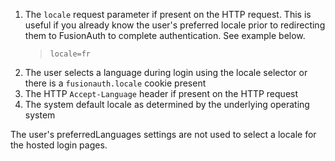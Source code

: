 
1. The `locale` request parameter if present on the HTTP request. This is useful if you already know the user's preferred locale prior to redirecting them to FusionAuth to complete authentication. See example below.
    > `locale=fr`
2. The user selects a language during login using the locale selector or there is a `fusionauth.locale` cookie present
3. The HTTP `Accept-Language` header if present on the HTTP request
4. The system default locale as determined by the underlying operating system

<Aside type="note">
The user's <InlineField>preferredLanguages</InlineField> settings are not used to select a locale for the hosted login pages.
</Aside>

